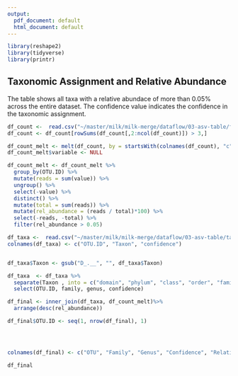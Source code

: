 ```yaml
---
output:
  pdf_document: default
  html_document: default
---
```


```r
library(reshape2)
library(tidyverse)
library(printr)
```

## Taxonomic Assignment and Relative Abundance  
  
The table shows all taxa with a relative abundace of more than 0.05% across the entire dataset. The confidence value indicates the confidence in the taxonomic assignment. 

```r
df_count <-  read.csv("~/master/milk/milk-merge/dataflow/03-asv-table/feature-table-no-contam.txt", sep = "\t", header = TRUE, comment.char = "")
df_count <- df_count[rowSums(df_count[,2:ncol(df_count)]) > 3,]

df_count_melt <- melt(df_count, by = startsWith(colnames(df_count), "c"))
df_count_melt$variable <- NULL

df_count_melt <- df_count_melt %>%
  group_by(OTU.ID) %>%
  mutate(reads = sum(value)) %>%
  ungroup() %>%
  select(-value) %>%
  distinct() %>%
  mutate(total = sum(reads)) %>%
  mutate(rel_abundance = (reads / total)*100) %>%
  select(-reads, -total) %>%
  filter(rel_abundance > 0.05)

df_taxa <-  read.csv("~/master/milk/milk-merge/dataflow/03-asv-table/taxonomy.tsv", sep = "\t", header = TRUE, comment.char = "")
colnames(df_taxa) <- c("OTU.ID", "Taxon", "confidence")


df_taxa$Taxon <- gsub("D_.__", "", df_taxa$Taxon)

df_taxa  <- df_taxa %>%
  separate(Taxon , into = c("domain", "phylum", "class", "order", "family", "genus", "species"), sep = ";") %>%
  select(OTU.ID, family, genus, confidence)

df_final <- inner_join(df_taxa, df_count_melt)%>%
  arrange(desc(rel_abundance))

df_final$OTU.ID <- seq(1, nrow(df_final), 1) 




colnames(df_final) <- c("OTU", "Family", "Genus", "Confidence", "Relative Abundance")
```

```r
df_final
```
